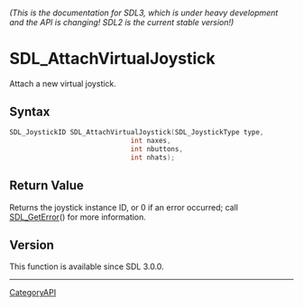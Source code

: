 ====== (This is the documentation for SDL3, which is under heavy development and the API is changing! SDL2 is the current stable version!) ======
= SDL_AttachVirtualJoystick =

Attach a new virtual joystick.

== Syntax ==

<syntaxhighlight lang='c'>
SDL_JoystickID SDL_AttachVirtualJoystick(SDL_JoystickType type,
                              int naxes,
                              int nbuttons,
                              int nhats);
</syntaxhighlight>

== Return Value ==

Returns the joystick instance ID, or 0 if an error occurred; call
[[SDL_GetError]]() for more information.

== Version ==

This function is available since SDL 3.0.0.

----
[[CategoryAPI]]


